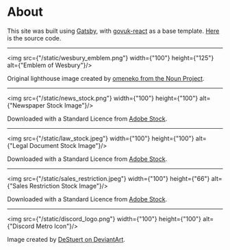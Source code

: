 # About

This site was built using [Gatsby](https://www.gatsbyjs.com/), with
[govuk-react](https://github.com/govuk-react/govuk-react) as a base template.
[Here](https://github.com/Protonull/Wesbury) is the source code.

---

<img src={"/static/wesbury_emblem.png"} width={"100"} height={"125"} alt={"Emblem of Wesbury"}/>

Original lighthouse image created by [omeneko from the Noun Project](https://thenounproject.com/term/lighthouse/2862025/).

---

<img src={"/static/news_stock.png"} width={"100"} height={"100"} alt={"Newspaper Stock Image"}/>

Downloaded with a Standard Licence from [Adobe Stock](https://stock.adobe.com/uk/images/id/212870902).

---

<img src={"/static/law_stock.jpeg"} width={"100"} height={"100"} alt={"Legal Document Stock Image"}/>

Downloaded with a Standard Licence from [Adobe Stock](https://stock.adobe.com/uk/images/id/241464110).

---
<img src={"/static/sales_restriction.jpeg"} width={"100"} height={"66"} alt={"Sales Restriction Stock Image"}/>

Downloaded with a Standard Licence from [Adobe Stock](https://stock.adobe.com/uk/images/id/277762827).

---

<img src={"/static/discord_logo.png"} width={"100"} height={"100"} alt={"Discord Metro Icon"}/>

Image created by [DeStuert on DeviantArt](https://www.deviantart.com/destuert/art/Discord-Metro-Icon-714696247).
